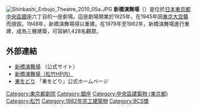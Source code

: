 [[File:Shinbashi_Enbujo_Theatre_2010_05a.JPG|thumb]]
'''新橋演舞場'''（{{lang-ja|しんばし えんぶじょう}}）是位於[[日本|日本]][[東京都|東京都]][[中央區_(東京都)|中央區]][[銀座|銀座]]六丁目的一座劇場。這座劇場開業於1925年，在1945年因[[東京大空襲|東京大空襲]]而燒毀。1948年，新橋演舞場得以重建。在1979年至1982年，新橋演舞場進行重建，成為三層建築，可容納1,428名觀眾。
== 外部連結==
{{Commonscat|Shinbashi Enbujyō}}
*[http://www.shinbashi-enbujo.co.jp/ 新橋演舞場] {{Wayback|url=http://www.shinbashi-enbujo.co.jp/ |date=20210312063806 }}（公式サイト）
*[http://www.shochiku.co.jp/play/enbujyo/ 新橋演舞場（松竹HP内）] {{Wayback|url=http://www.shochiku.co.jp/play/enbujyo/ |date=20171119143729 }}
*[https://azuma-odori.net/ 東をどり] {{Wayback|url=https://azuma-odori.net/ |date=20210124094620 }}「東をどり」公式ホームページ
{{DEFAULTSORT:Shinbashi-Enbujo}}
[[Category:東京都劇院|Category:東京都劇院]]
[[Category:銀座|Category:銀座]]
[[Category:中央區建築物_(東京都)|Category:中央區建築物 (東京都)]]
[[Category:松竹|Category:松竹]]
[[Category:1982年完工建築物|Category:1982年完工建築物]]
[[Category:BCS獎|Category:BCS獎]]
